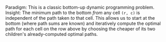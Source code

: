 Paradigm: This is a classic bottom-up dynamic programming problem.
    Insight: The minimum path to the bottom *from* any cell `(r, c)` is independent of the path taken *to* that cell. This allows us to start at the bottom (where path sums are known) and iteratively compute the optimal path for each cell on the row above by choosing the cheaper of its two children's already-computed optimal paths.